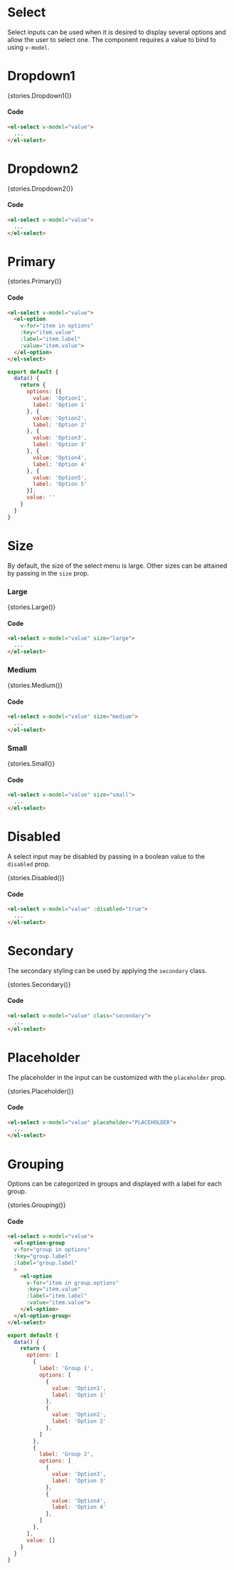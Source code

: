 
<Meta title="Components/Select" />

# Select
Select inputs can be used when it is desired to display several options and allow the user to select one. The component requires a value to bind to using `v-model`.


# Dropdown1
<Story name="Dropdown1">{stories.Dropdown1()}</Story>

#### Code
```html
<el-select v-model="value">
  ...
</el-select>
```

# Dropdown2
<Story name="Dropdown2">{stories.Dropdown2()}</Story>

#### Code
```html
<el-select v-model="value">
  ...
</el-select>
```

# Primary
<Story name="Normal">{stories.Primary()}</Story>

#### Code
```html
<el-select v-model="value">
  <el-option
    v-for="item in options"
    :key="item.value"
    :label="item.label"
    :value="item.value">
  </el-option>
</el-select>
```

```js
export default {
  data() {
    return {
      options: [{
        value: 'Option1',
        label: 'Option 1'
      }, {
        value: 'Option2',
        label: 'Option 2'
      }, {
        value: 'Option3',
        label: 'Option 3'
      }, {
        value: 'Option4',
        label: 'Option 4'
      }, {
        value: 'Option5',
        label: 'Option 5'
      }],
      value: ''
    }
  }
}
```

# Size
By default, the size of the select menu is large. Other sizes can be attained by passing in the `size` prop.

### Large
<Story name="Large">{stories.Large()}</Story>

#### Code
```html
<el-select v-model="value" size="large">
  ...
</el-select>
```

### Medium
<Story name="Medium">{stories.Medium()}</Story>

#### Code
```html
<el-select v-model="value" size="medium">
  ...
</el-select>
```

### Small
<Story name="Small">{stories.Small()}</Story>

#### Code
```html
<el-select v-model="value" size="small">
  ...
</el-select>
```

# Disabled
A select input may be disabled by passing in a boolean value to the `disabled` prop.

<Story name="Disabled">{stories.Disabled()}</Story>

#### Code
```html
<el-select v-model="value" :disabled="true">
  ...
</el-select>
```

# Secondary
The secondary styling can be used by applying the `secondary` class.

<Story name="Secondary">{stories.Secondary()}</Story>

#### Code
```html
<el-select v-model="value" class="secondary">
  ...
</el-select>
```

# Placeholder
The placeholder in the input can be customized with the `placeholder` prop.

<Story name="Placeholder">{stories.Placeholder()}</Story>

#### Code
```html
<el-select v-model="value" placeholder="PLACEHOLDER">
  ...
</el-select>
```

# Grouping
Options can be categorized in groups and displayed with a label for each group.

<Story name="Grouping">{stories.Grouping()}</Story>

#### Code
```html
<el-select v-model="value">
  <el-option-group
  v-for="group in options"
  :key="group.label"
  :label="group.label"
  >
    <el-option
      v-for="item in group.options"
      :key="item.value"
      :label="item.label"
      :value="item.value">
    </el-option>
  </el-option-group>
</el-select>
```

```js
export default {
  data() {
    return {
      options: [
        {
          label: 'Group 1',
          options: [
            {
              value: 'Option1',
              label: 'Option 1'
            },
            {
              value: 'Option2',
              label: 'Option 2'
            },
          ]
        },
        {
          label: 'Group 2',
          options: [
            {
              value: 'Option3',
              label: 'Option 3'
            },
            {
              value: 'Option4',
              label: 'Option 4'
            },
          ]
        },
      ],
      value: []
    }
  }
}
```
